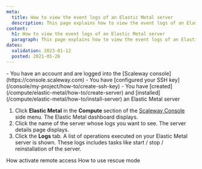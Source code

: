 ```yaml
---
meta:
  title: How to view the event logs of an Elastic Metal server
  description: This page explains how to view the event logs of an Elastic Metal server
content:
  h1: How to view the event logs of an Elastic Metal server
  paragraph: This page explains how to view the event logs of an Elastic Metal server
dates:
  validation: 2023-01-12
  posted: 2021-05-26
---
```


<Message type="requirement">
- You have an account and are logged into the [Scaleway console](https://console.scaleway.com)  
- You have [configured your SSH key](/console/my-project/how-to/create-ssh-key)
- You have [created](/compute/elastic-metal/how-to/create-server) and [installed](/compute/elastic-metal/how-to/install-server) an Elastic Metal server
</Message>

1. Click **Elastic Metal** in the **Compute** section of the [Scaleway Console](https://console.scaleway.com) side menu. The Elastic Metal dashboard displays. 
2. Click the name of the server whose logs you want to see. The server details page displays.
3. Click the **Logs** tab.
  A list of operations executed on your Elastic Metal server is shown. These logs includes tasks like start / stop / reinstallation of the server.



<Navigation title="See Also">
  <PreviousButton to="/compute/elastic-metal/how-to/activate-remote-access/">How activate remote access</PreviousButton>
  <NextButton to="/compute/elastic-metal/how-to/use-rescue-mode/">How to use rescue mode</NextButton>
</Navigation>
